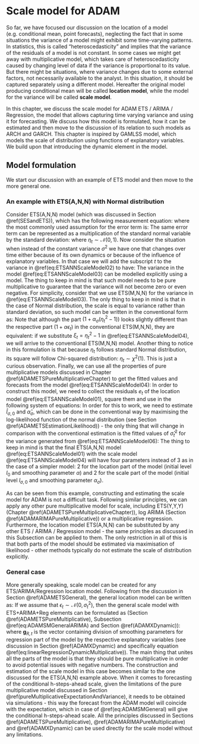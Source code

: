 # Scale model for ADAM {#ADAMscaleModel}
So far, we have focused our discussion on the location of a model (e.g. conditional mean, point forecasts), neglecting the fact that in some situations the variance of a model might exhibit some time-varying patterns. In statistics, this is called "heteroscedasticity" and implies that the variance of the residuals of a model is not constant. In some cases we might get away with multiplicative model, which takes care of heteroscedasticity caused by changing level of data if the variance is proportional to its value. But there might be situations, where variance changes due to some external factors, not necessarily available to the analyst. In this situation, it should be captured separately using a different model. Hereafter the original model producing conditional mean will be called **location model**, while the model for the variance will be called **scale model**.

In this chapter, we discuss the scale model for ADAM ETS / ARIMA / Regression, the model that allows capturing time varying variance and using it for forecasting. We discuss how this model is formulated, how it can be estimated and then move to the discussion of its relation to such models as ARCH and GARCH. This chapter is inspired by GAMLSS model, which models the scale of distribution using functions of explanatory variables. We build upon that introducing the dynamic element in the model.


## Model formulation
We start our discussion with an example of ETS model and then move to the more general one.

### An example with ETS(A,N,N) with Normal distribution
Consider ETS(A,N,N) model (which was discussed in Section \@ref(SESandETS)), which has the following measurement equation:
\begin{equation}
    y_t = l_{t-1} + \epsilon_t,
    (\#eq:ETSANNScaleModel01)
\end{equation}
where the most commonly used assumption for the error term is:
\begin{equation*}
    \epsilon_t \sim \mathcal{N}(0, \sigma^2) .
\end{equation*}
The same error term can be represented as a multiplication of the standard normal variable by the standard deviation:
\begin{equation}
    \epsilon_t = \sigma \eta_t,
    (\#eq:ETSANNScaleModel02)
\end{equation}
where $\eta_t \sim \mathcal{N}(0, 1)$. Now consider the situation when instead of the constant variance $\sigma^2$ we have one that changes over time either because of its own dynamics or because of the influence of explanatory variables. In that case we will add the subscript $t$ to the variance in \@ref(eq:ETSANNScaleModel02) to have:
\begin{equation}
    \epsilon_t = \sigma_t \eta_t.
    (\#eq:ETSANNScaleModel03)
\end{equation}
The variance in the model \@ref(eq:ETSANNScaleModel03) can be modelled explicitly using a model. The thing to keep in mind is that such model needs to be pure multiplicative to guarantee that the variance will not become zero or even negative. For simplicity, consider that we use ETS(M,N,N) for the variance in \@ref(eq:ETSANNScaleModel03). The only thing to keep in mind is that in the case of Normal distribution, the scale is equal to variance rather than standard deviation, so such model can be written in the conventional form as:
\begin{equation}
  \begin{aligned}
    &\epsilon_t^2 = l_{\sigma,t-1} \eta_t^2 \\
    &l_{\sigma,t} = l_{\sigma,t-1} \left(1 + \alpha_\sigma (\eta_t^2-1)\right)
  \end{aligned},
  (\#eq:ETSANNScaleModel04)
\end{equation}
Note that although the part $\left(1 + \alpha_\sigma (\eta_t^2-1)\right)$ looks slightly different than the respective part $\left(1 + \alpha \epsilon_t \right)$  in the conventional ETS(M,N,N), they are equivalent: if we substitute $\xi_t = \eta_t^2-1$ in \@ref(eq:ETSANNScaleModel04), we will arrive to the conventional ETS(M,N,N) model. Another thing to notice in this formulation is that because $\eta_t$ follows standard Normal distribution, its square will follow Chi-squared distribution: $\eta_t \sim \chi^2(1)$. This is just a curious observation. Finally, we can use all the properties of pure multiplicative models discussed in Chapter \@ref(ADAMETSPureMultiplicativeChapter) to get the fitted values and forecasts from the model \@ref(eq:ETSANNScaleModel04):
\begin{equation}
  \begin{aligned}
    &\sigma_{t|t-1}^2 = l_{\sigma,t-1} \\
    &\sigma_{t+h|t}^2 = l_{\sigma,t} 
  \end{aligned}.
  (\#eq:ETSANNScaleModel05)
\end{equation}
In order to construct this model, we need to collect the residuals $e_t$ of the location model \@ref(eq:ETSANNScaleModel01), square them and use in the following system of equations:
\begin{equation}
  \begin{aligned}
    &\hat{\sigma}^2_{t} = \hat{l}_{\sigma,t-1} \\
    &\hat{\eta}_t^2 = \frac{e_t^2}{\hat{\sigma}^2_{t}} \\
    &\hat{l}_{\sigma,t} = \hat{l}_{\sigma,t-1} (1 + \hat{\alpha}_\sigma (\hat{\eta}_t^2-1))
  \end{aligned}.
  (\#eq:ETSANNScaleModel06)
\end{equation}
In order for this to work, we need to estimate $\hat{l}_{\sigma,0}$ and $\hat{\alpha}_\sigma$, which can be done in the conventional way by maximising the log-likelihood function of the normal distribution (see Section \@ref(ADAMETSEstimationLikelihood)) - the only thing that will change in comparison with the conventional estimation is the fitted values of $\hat{\sigma}^2_{t}$ for the variance generated from \@ref(eq:ETSANNScaleModel06):
\begin{equation}
    \ell(\boldsymbol{\theta}, {\sigma}_t^2 | \mathbf{y}) = -\frac{T}{2} \log(2 \pi \sigma_t^2) -\frac{1}{2} \sum_{t=1}^T \frac{\epsilon_t^2}{\sigma_t^2} .
  (\#eq:ETSANNScaleModelLogLik)
\end{equation}
The thing to keep in mind is that the final ETS(A,N,N) model \@ref(eq:ETSANNScaleModel01) with the scale model \@ref(eq:ETSANNScaleModel04) will have four parameters instead of 3 as in the case of a simpler model: 2 for the location part of the model (initial level $l_{0}$ and smoothing parameter $\alpha$) and 2 for the scale part of the model (initial level $l_{\sigma,0}$ and smoothing parameter $\alpha_\sigma$).

As can be seen from this example, constructing and estimating the scale model for ADAM is not a difficult task. Following similar principles, we can apply any other pure multiplicative model for scale, including ETS(Y,Y,Y) (Chapter \@ref(ADAMETSPureMultiplicativeChapter)), log ARIMA (Section \@ref(ADAMARIMAPureMultiplicative)) or a multiplicative regression. Furthermore, the location model ETS(A,N,N) can be substituted by any other ETS / ARIMA / Regression model - the same principles as discussed in this Subsection can be applied to them. The only restriction in all of this is that both parts of the model should be estimated via maximisation of likelihood - other methods typically do not estimate the scale of distribution explicitly.


### General case
More generally speaking, scale model can be created for any ETS/ARIMA/Regression location model. Following from the discussion in Section \@ref(ADAMETSGeneral), the general location model can be written as:
\begin{equation*}
  \begin{aligned}
    {y}_{t} = & w(\mathbf{v}_{t-\mathbf{l}}) + r(\mathbf{v}_{t-\mathbf{l}}) \epsilon_t \\
    \mathbf{v}_{t} = & f(\mathbf{v}_{t-\mathbf{l}}) + g(\mathbf{v}_{t-\mathbf{l}}) \epsilon_t
  \end{aligned}
\end{equation*}
If we assume that $\epsilon_t \sim \mathcal{N}(0,\sigma^2_t)$, then the general scale model with ETS+ARIMA+Reg elements can be formulated as (Section \@ref(ADAMETSPureMultiplicative), Subsection \@ref(eq:ADAMSMGeneralARIMA) and Section \@ref(ADAMXDynamic)):
\begin{equation}
  \begin{aligned}
		\epsilon_t^2 = & \exp \left(\mathbf{w}_E^\prime \log(\mathbf{v}_{E,\sigma,t-\mathbf{l}}) + \mathbf{w}_A^\prime \log(\mathbf{v}_{A,\sigma,t-\mathbf{l}} + \mathbf{a}_t \mathbf{x}_t) \right)\eta_{t}^2\\
		\log \mathbf{v}_{E,\sigma,t} = & \mathbf{F}_{E,\sigma} \log \mathbf{v}_{E,\sigma,t-\mathbf{l}} + \log(\mathbf{1}_k + \mathbf{g}_{E\sigma} (\eta_t^2-1))\\
    \log \mathbf{v}_{A,\sigma,t} = \mathbf{F}_{A,\sigma} \log \mathbf{v}_{A,\sigma,t-\mathbf{l}} + \mathbf{g}_{A,\sigma} \log(\eta_t^2) \\
    \mathbf{a}_{t} = \mathbf{a}_{t-1} + \mathbf{g}_{R,t} \log(\eta_t^2)
  \end{aligned},
  (\#eq:ADAMSMGeneral)
\end{equation}
where $\mathbf{g}_{R,t}$ is the vector containing division of smoothing parameters for regression part of the model by the respective explanatory variables (see discussion in Section \@ref(ADAMXDynamic) and specifically equation \@ref(eq:linearRegressionDynamicMultiplicative)). The main thing that unites all the parts of the model is that they should be pure multiplicative in order to avoid potential issues with negative numbers. The construction and estimation of the scale model in this case becomes similar to the one discussed for the ETS(A,N,N) example above. When it comes to forecasting of the conditional h-steps-ahead scale, given the limitations of the pure multiplicative model discussed in Section \@ref(pureMultiplicativeExpectationAndVariance), it needs to be obtained via simulations - this way the forecast from the ADAM model will coincide with the expectation, which in case of \@ref(eq:ADAMSMGeneral) will give the conditional h-steps-ahead scale. All the principles discussed in Sections \@ref(ADAMETSPureMultiplicative), \@ref(ADAMARIMAPureMultiplicative) and \@ref(ADAMXDynamic) can be used directly for the scale model without any limitations.


<!-- Connection with the conventional one, ETS, ARIMA and Regression with Scale Model -->

<!-- We extend the general ADAM framework, introduced in Section \@ref(ADAMIntermittentFull) with the introduction of the non-constant variance in the following way: -->
<!-- \begin{equation} -->
<!--   \begin{aligned} -->
<!--     & y_t = o_t z_t \\ -->
<!--     & z_t \sim \mathcal{D}(\mu_{z,t}, \sigma^2_t) \\ -->
<!--     & \mu_{z,t} = w_z(\mathbf{v}_{z,t-\mathbf{l}_z}) \\ -->
<!--     & \sigma^2_t = w_\sigma(\mathbf{v}_{\sigma, t-\mathbf{l}_\sigma}) -->
<!--   \end{aligned}, -->
<!--   (\#eq:ADAMStateSpaceSM) -->
<!-- \end{equation} -->
<!-- where $\mathcal{D}$ is the assumed distribution. -->

<!-- In case of additive error model, the demand sizes part of the model can be written as: -->
<!-- \begin{equation} -->
<!--   \begin{aligned} -->
<!--     & z_t = \mathbf{w}^\prime_z \mathbf{v}_{z,t-\mathbf{l_1}} + \epsilon_t \\ -->
<!--     & \mathbf{v}_{z,t} = \mathbf{F}_z \mathbf{v}_{z,t-\mathbf{l}_z} + \mathbf{g}_z \epsilon_t \\ -->
<!--     & \epsilon_t^2 = \sigma_t^2 \xi_t \\ -->
<!--     & \sigma^2_t = \exp \left(\mathbf{w}^\prime_\sigma \log(\mathbf{v}_{\sigma,t-\mathbf{l}_\sigma})\right) \\ -->
<!--     \log \mathbf{v}_{\sigma,t} = & \mathbf{F}_\sigma \log \mathbf{v}_{\sigma,t-\mathbf{l}_\sigma} + \log(\mathbf{1}_k + \mathbf{g}_\sigma \xi_t) -->
<!--   \end{aligned}, -->
<!--   (\#eq:ADAMStateSpaceSMAdditive) -->
<!-- \end{equation} -->

<!-- where the error term function $\varsigma({\mathbf{v}_{\xi,t-\mathbf{l}}})$ depends on its own states and set of explanatory variables. -->

<!-- In case of multiplicative error model, for example with $\Gamma$ distribution, the SM model assumes that: $1+\epsilon_{t+h} \sim \Gamma(s_{t+h}^{-1}, s_{t+h})$. This should be used in the DGP in simulations. -->


<!-- ## Estimation of ADAM SM -->
<!-- How the residuals are extracted, how the stuff is initialised, estimated and then forecasts are produced -->

<!-- ## Distributional assumptions -->

<!-- ## Forecasting with ADAM SM -->

<!-- ## Example in R -->


<!-- ## Connection with ARCH and GARCH -->
<!-- The formulation, basic principles -->



<!-- ## ADAM SM order selection -- add this to Chapter 16 -->
